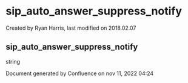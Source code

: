 
# sip_auto_answer_suppress_notify 

 Created by  Ryan Harris, last modified on 2018.02.07

## sip_auto_answer_suppress_notify

string

Document generated by Confluence on nov 11, 2022 04:24

